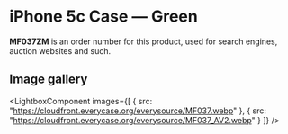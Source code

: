 
# iPhone 5c Case — Green

<Callout type='info' emoji='👉🏻'>**MF037ZM** is an order number for this product, used for search engines, auction websites and such.</Callout>

## Image gallery

<LightboxComponent
    images={[
      {
        src: "https://cloudfront.everycase.org/everysource/MF037.webp"
      },
      {
        src: "https://cloudfront.everycase.org/everysource/MF037_AV2.webp"
      }
    ]}
  />
